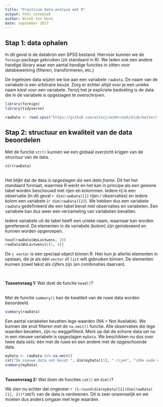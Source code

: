 ```yaml
---
title: "Practicum data-analyse met R"
output: html_notebook
author: Witek ten Hove
date: september 2017
---
```


## Stap 1: data ophalen

In dit geval is de databron een SPSS bestand. Hiervoor kunnen we de `foreign` package gebruiken (zit standaard in R). We laden ook een andere handige library waar een aantal handige functies in zitten voor databewerking (filteren, transformeren, etc.)

De ingelezen data wijzen we toe aan een variabele `rawData`. De naam van de variabele is een arbitraire keuze. Zorg er echter altijd voor je een unieke naam kiest voor een variabele. Tenzij het je expliciete bedoeling is de data die in de variabele is opgeslagen te overschrijven.

```r
library(foreign)
library(tidyverse)

rawData <- read.spss("https://github.com/witusj/onderzoek/blob/master/files/enqu%C3%AAte%20woonwensen%20studenten%202016%20data%20in%20SPSS.sav?raw=true", to.data.frame = TRUE)
```

## Stap 2: structuur en kwaliteit van de data beoordelen
Met de functie `str()` kunnen we een globaal overzicht krijgen van de *structuur* van de data.

```r
str(rawData)
```
<br>
Het blijkt dat de data is opgeslagen als een *data frame*. Dit het het standaard formaat, waarmee R werkt en het kan in principe als een gewone tabel worden beschouwd met rijen en kolommen. Iedere rij is een observatie (in dit geval `r dim(rawData)[1]` rijen / observaties) en iedere kolom een variabele (`r dim(rawData)[2]`). We hebben dus een variabele `rawData` gedefinieerd die een tabel bevat met observaties en variabelen. Een variabele kan dus weer een verzameling van variabelen bevatten.

Iedere variabele uit de tabel heeft een unieke naam, waarnaar kan worden gerefereerd. De elementen in de variabele (kolom) zijn geindexeerd en kunnen worden opgeroepen.

```r
head(rawData$WoLastwens, 10)
rawData$WoLastwens[c(1, 4)]
```
De `c vector` is een speciaal object binnen R. Hier kun je allerlei elementen in opslaan, die je als één `vector` of `list` wilt gebruiken binnen. De elementen kunnen zowel tekst als cijfers zijn (en combinaties daarvan).

<br>

**Tussenvraag 1:** Wat doet de functie `head()`?

<br>
Met de functie `summary()` kan de kwaliteit van de ruwe data worden beoordeeld.

```r
summary(rawData)
```

Een aantal variabelen bevatten lege waarden (NA = Not Available). We kunnen die eruit filteren met de `na.omit()` functie. Alle observaties die lege waarden bevatten, zijn nu weggefilterd. Merk op dat de schone data set nu in een nieuwe variabele is opgeslagen `myData`. We beschikken nu dus over twee data sets: één met de ruwe en een andere met de opgeschoonde data.

```r
myData <- rawData %>% na.omit()
cat("De nieuwe data set bevat ", dim(myData)[1], " rijen", "\nDe oude data set bevat ", dim(rawData)[1], " rijen\n")
summary(myData)
```
<br>
**Tussenvraag 2:** Wat doen de functies `cat()` en `dim()`?

We zien nu echter dat ongeveer `r (1-round(dim(myData)[1]/dim(rawData)[1], 2))*100`% van de data is verdwenen. Dit is zeer onwenselijk en we moeten dus anders omgaan met lege waarden.
